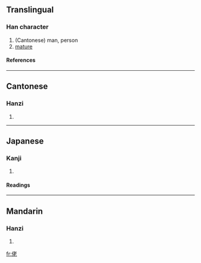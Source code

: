 ==Translingual==
===Han character===
{{Han char|rn=9|rad=人|as=06|sn=8|four=2421<sub>1</sub>|canj=人十大心 (OJKP)}}
# (Cantonese) man, person
# [[mature]]
====References====
{{Han ref|kx=0100.090|dkj=00548|dj=0212.050|hdz=10144.020|uh=4F6C|ud=20332|bh=A8D0|bd=43216}}
----
==Cantonese==
===Hanzi===
{{yue-hanzi|jyut=|y=lou2}}
# {{defn|Cantonese}}
----
==Japanese==
===Kanji===
{{ja-kanji|grade=|rs=人06}}
# {{defn|Japanese}} 
====Readings====
{{ja-readings|on=[[りょう]] (ryō), [[ろ]] (ro), [[ろう]] (rō)|kun=[[おおきい]] (ookii)}}
----
==Mandarin==
===Hanzi===
{{cmn-hanzi|pin=[[lǎo]] ([[lao3]])|wg=lao<sup>3</sup>}}
# {{defn|Mandarin}}

[[fr:佬]]
